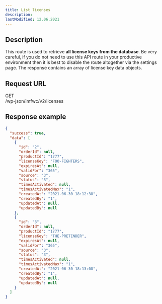 ```yaml
---
title: List licenses
description:
lastModified: 12.06.2021
---
```


## Description

This route is used to retrieve **all license keys from the database**. Be very
careful, if you do not need to use this API route in your productive environment then it is best to disable the route altogether via the settings page. The response contains an array of license key data objects.

## Request URL

<div className={"doc-request-example"} style={{ marginBottom: '1em' }}>
  <div className={"method get"}>GET</div>
  <div className={"url"}>/wp-json/lmfwc/v2/licenses</div>
</div>

## Response example

```json
{
  "success": true,
  "data": [
    {
      "id": "2",
      "orderId": null,
      "productId": "1777",
      "licenseKey": "FOO-FIGHTERS",
      "expiresAt": null,
      "validFor": "365",
      "source": "3",
      "status": "3",
      "timesActivated": null,
      "timesActivatedMax": "1",
      "createdAt": "2021-06-30 18:12:38",
      "createdBy": "1",
      "updatedAt": null,
      "updatedBy": null
    },
    {
      "id": "3",
      "orderId": null,
      "productId": "1777",
      "licenseKey": "THE-PRETENDER",
      "expiresAt": null,
      "validFor": "365",
      "source": "3",
      "status": "3",
      "timesActivated": null,
      "timesActivatedMax": "1",
      "createdAt": "2021-06-30 18:13:08",
      "createdBy": "1",
      "updatedAt": null,
      "updatedBy": null
    }
  ]
}
```
